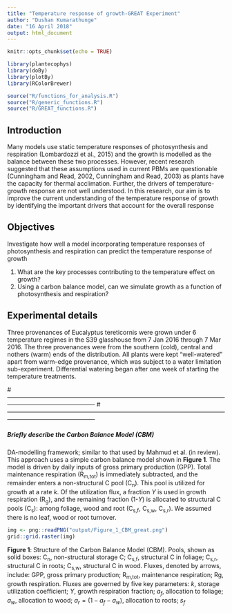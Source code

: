 ```yaml
---
title: "Temperature response of growth-GREAT Experiment"
author: "Dushan Kumarathunge"
date: "16 April 2018"
output: html_document
---
```


```r
knitr::opts_chunk$set(echo = TRUE)
```



```r
library(plantecophys)
library(doBy)
library(plotBy)
library(RColorBrewer)

source("R/functions_for_analysis.R")
source("R/generic_functions.R")
source("R/GREAT_functions.R")

```



## Introduction

Many models use static temperature responses of photosynthesis and respiration (Lombardozzi et al., 2015) and the growth is modelled as the balance  between these two processes. However, recent research suggested that these assumptions used in current PBMs are questionable (Cunningham and Read, 2002, Cunningham and Read, 2003) as plants have the capacity for thermal acclimation. Further, the drivers of temperature-growth response are not well understood. In this research, our aim is to improve the current understanding of the temperature response of growth by identifying the important drivers that account for the overall response


## Objectives

Investigate how well a model incorporating temperature responses of photosynthesis and respiration can predict the temperature response of growth

1. What are the key processes contributing to the temperature effect on growth?
2. Using a carbon balance model, can we simulate growth as a function of photosynthesis and respiration?


## Experimental details
Three provenances of Eucalyptus tereticornis were grown under 6 temperature regimes in the S39 glasshouse from 7 Jan 2016 through 7 Mar 2016.
The three provenances were from the southern (cold), central and nothers (warm) ends of the distribution. All plants were kept "well-watered" apart from warm-edge provenance, which was subject to a water limitation sub-experiment. Differential watering began after one week of starting the temperature treatments. 



#--------------------------------------------------------------------------------------------------------------------------------------------------------
#--------------------------------------------------------------------------------------------------------------------------------------------------------

##### Briefly describe the Carbon Balance Model (CBM)    

DA-modelling framework; similar to that used by  Mahmud et al. (in review). This approach uses a simple carbon balance model shown in **Figure 1**. The model is driven by daily inputs of gross primary production (GPP). Total maintenance respiration (R~m,tot~) is immediately subtracted, and the remainder enters a non-structural C pool (C~n~). This pool is utilized for growth at a rate *k*. Of the utilization flux, a fraction *Y* is used in growth respiration (R~g~), and the remaining fraction (1-*Y*) is allocated to structural C pools (C~s~): among foliage, wood and root (C~s,f~, C~s,w~, C~s,r~).  We assumed there is no leaf, wood or root turnover.   


```r
img <- png::readPNG("output/Figure_1_CBM_great.png")
grid::grid.raster(img)
```

**Figure 1**: Structure of the Carbon Balance Model (CBM). Pools, shown as solid boxes: C~n~, non-structural storage C; C~s,f~, structural C in foliage; C~s,r~, structural C in roots; C~s,w~, structural C in wood. Fluxes, denoted by arrows, include: GPP, gross primary production; R~m,tot~, maintenance respiration; Rg, growth respiration. Fluxes are governed by five key parameters: *k*, storage utilization coefficient; *Y*, growth respiration fraction; *a~f~*, allocation to foliage; *a~w~*, allocation to wood; $a_r = (1-a_f-a_w)$, allocation to roots; *s~f~*    


